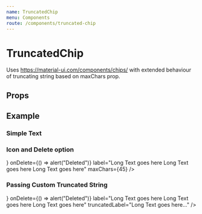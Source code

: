 ```yaml
---
name: TruncatedChip
menu: Components
route: /components/truncated-chip
---
```




# TruncatedChip

Uses https://material-ui.com/components/chips/ with extended behaviour of truncating string based on maxChars prop.

## Props

<Props of={TruncatedChip} />

## Example

### Simple Text

<Playground>
  <TruncatedChip
    label="Long Text goes here Long Text goes here Long Text goes here"
    maxChars={40}
  />
</Playground>

### Icon and Delete option

<Playground>
  <TruncatedChip
    variant="outlined"
    size="small"
    color="secondary"
    icon={<FaceIcon />}
    onDelete={() => alert("Deleted")}
    label="Long Text goes here Long Text goes here Long Text goes here"
    maxChars={45}
  />
</Playground>

### Passing Custom Truncated String

<Playground>
  <TruncatedChip
    variant="outlined"
    size="small"
    color="secondary"
    icon={<FaceIcon />}
    onDelete={() => alert("Deleted")}
    label="Long Text goes here Long Text goes here Long Text goes here"
    truncatedLabel="Long Text goes here..."
  />
</Playground>
